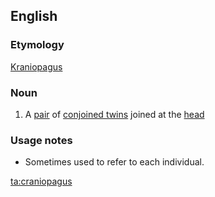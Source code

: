 ==English==

===Etymology===
{{etyl|de}} [[Kraniopagus]]

===Noun===
{{en-noun|craniopagi}}

# A [[pair]] of [[conjoined twin]]s joined at the [[head]]

===Usage notes===
* Sometimes used to refer to each individual.

[[ta:craniopagus]]
